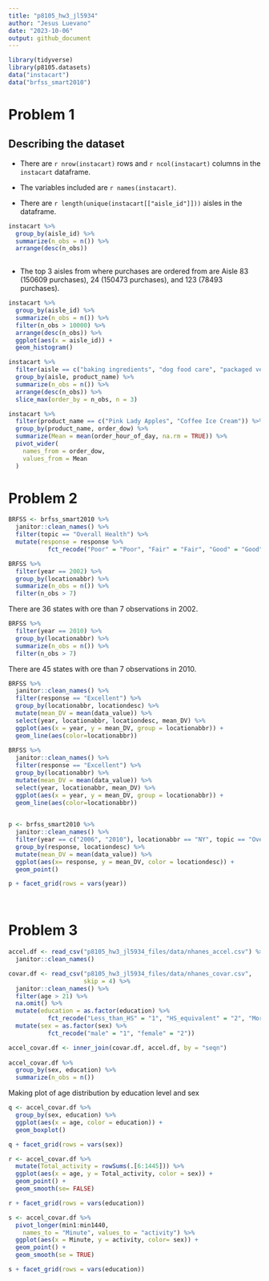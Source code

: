 ```yaml
---
title: "p8105_hw3_jl5934"
author: "Jesus Luevano"
date: "2023-10-06"
output: github_document
---
```


```r
library(tidyverse)
library(p8105.datasets)
data("instacart")
data("brfss_smart2010")
```

# Problem 1

## Describing the dataset

* There are `r nrow(instacart)` rows and `r ncol(instacart)` columns in the `instacart` dataframe.

* The variables included are `r names(instacart)`.  


* There are `r length(unique(instacart[["aisle_id"]]))` aisles in the dataframe. 

```r
instacart %>%
  group_by(aisle_id) %>%
  summarize(n_obs = n()) %>%
  arrange(desc(n_obs))
  
```
 
 * The top 3 aisles from where purchases are ordered from are Aisle 83 (150609 purchases), 24 (150473 purchases), and 123 (78493 purchases).
 
```r
instacart %>%
  group_by(aisle_id) %>%
  summarize(n_obs = n()) %>%
  filter(n_obs > 10000) %>%
  arrange(desc(n_obs)) %>%
  ggplot(aes(x = aisle_id)) +
  geom_histogram()
```
 
```r
instacart %>%
  filter(aisle == c("baking ingredients", "dog food care", "packaged vegetables fruits")) %>%
  group_by(aisle, product_name) %>%
  summarize(n_obs = n()) %>%
  arrange(desc(n_obs)) %>%
  slice_max(order_by = n_obs, n = 3)
```
 
```r
instacart %>%
  filter(product_name == c("Pink Lady Apples", "Coffee Ice Cream")) %>%
  group_by(product_name, order_dow) %>%
  summarize(Mean = mean(order_hour_of_day, na.rm = TRUE)) %>%
  pivot_wider(
    names_from = order_dow,
    values_from = Mean
  )
```
 
 
# Problem 2

```r
BRFSS <- brfss_smart2010 %>%
  janitor::clean_names() %>%
  filter(topic == "Overall Health") %>%
  mutate(response = response %>%
           fct_recode("Poor" = "Poor", "Fair" = "Fair", "Good" = "Good", "Very good" = "Very good", "Excellent" = "Excellent")) 
```

```r
BRFSS %>%
  filter(year == 2002) %>%
  group_by(locationabbr) %>%
  summarize(n_obs = n()) %>%
  filter(n_obs > 7)
```

There are 36 states with ore than 7 observations in 2002.

```r
BRFSS %>%
  filter(year == 2010) %>%
  group_by(locationabbr) %>%
  summarize(n_obs = n()) %>%
  filter(n_obs > 7)
```

There are 45 states with ore than 7 observations in 2010.

```r
BRFSS %>%
  janitor::clean_names() %>%
  filter(response == "Excellent") %>%
  group_by(locationabbr, locationdesc) %>%
  mutate(mean_DV = mean(data_value)) %>%
  select(year, locationabbr, locationdesc, mean_DV) %>%
  ggplot(aes(x = year, y = mean_DV, group = locationabbr)) + 
  geom_line(aes(color=locationabbr))
  
BRFSS %>%
  janitor::clean_names() %>%
  filter(response == "Excellent") %>%
  group_by(locationabbr) %>%
  mutate(mean_DV = mean(data_value)) %>%
  select(year, locationabbr, mean_DV) %>%
  ggplot(aes(x = year, y = mean_DV, group = locationabbr)) + 
  geom_line(aes(color=locationabbr))
  
```

```r
p <- brfss_smart2010 %>%
  janitor::clean_names() %>%
  filter(year == c("2006", "2010"), locationabbr == "NY", topic == "Overall Health") %>%
  group_by(response, locationdesc) %>%
  mutate(mean_DV = mean(data_value)) %>%
  ggplot(aes(x= response, y = mean_DV, color = locationdesc)) + 
  geom_point() 

p + facet_grid(rows = vars(year))

    
```


# Problem 3

```r
accel.df <- read_csv("p8105_hw3_jl5934_files/data/nhanes_accel.csv") %>%
  janitor::clean_names()

covar.df <- read_csv("p8105_hw3_jl5934_files/data/nhanes_covar.csv",
                     skip = 4) %>%
  janitor::clean_names() %>%
  filter(age > 21) %>%
  na.omit() %>%
  mutate(education = as.factor(education) %>%
           fct_recode("Less_than_HS" = "1", "HS_equivalent" = "2", "More_than_HS" = "3")) %>%
  mutate(sex = as.factor(sex) %>% 
           fct_recode("male" = "1", "female" = "2"))

accel_covar.df <- inner_join(covar.df, accel.df, by = "seqn")
  
accel_covar.df %>%
  group_by(sex, education) %>%
  summarize(n_obs = n())

```


Making plot of age distribution by education level and sex

```r
q <- accel_covar.df %>%
  group_by(sex, education) %>%
  ggplot(aes(x = age, color = education)) +
  geom_boxplot()

q + facet_grid(rows = vars(sex))
```


```r
r <- accel_covar.df %>%
  mutate(Total_activity = rowSums(.[6:1445])) %>%
  ggplot(aes(x = age, y = Total_activity, color = sex)) +
  geom_point() + 
  geom_smooth(se= FALSE)

r + facet_grid(rows = vars(education))
```


```r
s <- accel_covar.df %>%
  pivot_longer(min1:min1440,
    names_to = "Minute", values_to = "activity") %>%
  ggplot(aes(x = Minute, y = activity, color= sex)) +
  geom_point() +
  geom_smooth(se = TRUE)

s + facet_grid(rows = vars(education))
```

